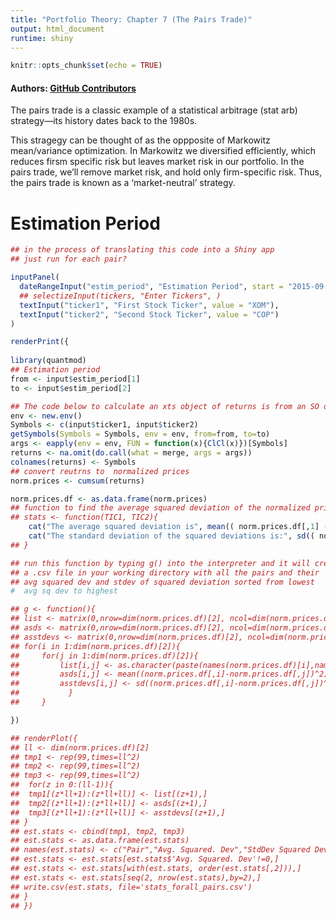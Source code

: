 ```yaml
---
title: "Portfolio Theory: Chapter 7 (The Pairs Trade)"
output: html_document
runtime: shiny
---
```


```r
knitr::opts_chunk$set(echo = TRUE)
```

#### Authors: [GitHub Contributors](https://github.com/Matt-Brigida/portfolio-theory/graphs/contributors)

The pairs trade is a classic example of a statistical arbitrage (stat arb) strategy---its history dates back to the 1980s.  

This stragegy can be thought of as the oppposite of Markowitz mean/variance optimization.  In Markowitz we diversified efficiently, which reduces firsm specific risk but leaves market risk in our portfolio.  In the pairs trade, we'll remove market risk, and hold only firm-specific risk. Thus, the pairs trade is known as a 'market-neutral' strategy. 

<!--- testing if new magit setup is working -->


# Estimation Period

```r
## in the process of translating this code into a Shiny app
## just run for each pair?

inputPanel(
  dateRangeInput("estim_period", "Estimation Period", start = "2015-09-01", end = "2015-12-31"),
  ## selectizeInput(tickers, "Enter Tickers", )
  textInput("ticker1", "First Stock Ticker", value = "XOM"),
  textInput("ticker2", "Second Stock Ticker", value = "COP")
)

renderPrint({
    
library(quantmod)
## Estimation period
from <- input$estim_period[1]
to <- input$estim_period[2]

## The code below to calculate an xts object of returns is from an SO or Quant.SE post.  I need to find it and cite.
env <- new.env()
Symbols <- c(input$ticker1, input$ticker2)
getSymbols(Symbols = Symbols, env = env, from=from, to=to)
args <- eapply(env = env, FUN = function(x){ClCl(x)})[Symbols]
returns <- na.omit(do.call(what = merge, args = args))
colnames(returns) <- Symbols
## convert reutrns to  normalized prices
norm.prices <- cumsum(returns)

norm.prices.df <- as.data.frame(norm.prices)
## function to find the average squared deviation of the normalized prices for two stocks
## stats <- function(TIC1, TIC2){
    cat("The average squared deviation is", mean(( norm.prices.df[,1] - norm.prices.df[,2])^2 ),"\n")
    cat("The standard deviation of the squared deviations is:", sd(( norm.prices.df[,1] - norm.prices.df[,2])^2 ),"\n")
## }

## run this function by typing g() into the interpreter and it will create
## a .csv file in your working directory with all the pairs and their
## avg squared dev and stdev of squared deviation sorted from lowest
#  avg sq dev to highest

## g <- function(){
## list <- matrix(0,nrow=dim(norm.prices.df)[2], ncol=dim(norm.prices.df)[2])
## asds <- matrix(0,nrow=dim(norm.prices.df)[2], ncol=dim(norm.prices.df)[2])
## asstdevs <- matrix(0,nrow=dim(norm.prices.df)[2], ncol=dim(norm.prices.df)[2])
## for(i in 1:dim(norm.prices.df)[2]){
##     for(j in 1:dim(norm.prices.df)[2]){
##         list[i,j] <- as.character(paste(names(norm.prices.df)[i],names(norm.prices.df)[j]),sep="")
##         asds[i,j] <- mean((norm.prices.df[,i]-norm.prices.df[,j])^2)
##         asstdevs[i,j] <- sd((norm.prices.df[,i]-norm.prices.df[,j])^2)
##           }
##     }

})

```

```r
## renderPlot({
## ll <- dim(norm.prices.df)[2]
## tmp1 <- rep(99,times=ll^2)
## tmp2 <- rep(99,times=ll^2)
## tmp3 <- rep(99,times=ll^2)
##  for(z in 0:(ll-1)){
##  tmp1[(z*ll+1):(z*ll+ll)] <- list[(z+1),]
##  tmp2[(z*ll+1):(z*ll+ll)] <- asds[(z+1),]
##  tmp3[(z*ll+1):(z*ll+ll)] <- asstdevs[(z+1),]
## }
## est.stats <- cbind(tmp1, tmp2, tmp3)
## est.stats <- as.data.frame(est.stats)
## names(est.stats) <- c("Pair","Avg. Squared. Dev","StdDev Squared Dev")
## est.stats <- est.stats[est.stats$'Avg. Squared. Dev'!=0,]
## est.stats <- est.stats[with(est.stats, order(est.stats[,2])),]
## est.stats <- est.stats[seq(2, nrow(est.stats),by=2),]
## write.csv(est.stats, file='stats_forall_pairs.csv')
## }
## })
```

<!--- end -->
